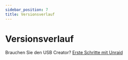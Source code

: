 ```yaml
---
sidebar_position: 7
title: Versionsverlauf
---
```



# Versionsverlauf

Brauchen Sie den USB Creator? [Erste Schritte mit Unraid](https://unraid.net/getting-started)

<VersionsTable />

